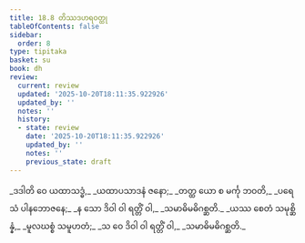 ```yaml
---
title: 18.8 တိဿဒဟရဝတ္ထု
tableOfContents: false
sidebar:
  order: 8
type: tipitaka
basket: su
book: dh
review:
  current: review
  updated: '2025-10-20T18:11:35.922926'
  updated_by: ''
  notes: ''
  history:
  - state: review
    date: '2025-10-20T18:11:35.922926'
    updated_by: ''
    notes: ''
    previous_state: draft
---
```



<DynamicBreadcrumb />


<ReviewStatus review={frontmatter.review} showDetails={true} />

<HypothesisAnnotation frontmatter={frontmatter} />

<Division number="249" book="dh" e="ch" v="18" p="49">

<Paragraph number="269" type="verses" book="dh">
_ဒဒါတိ ဝေ ယထာသဒ္ဓံ,_  
_ယထာပသာဒနံ ဇနော;_  
_တတ္ထ ယော စ မင်္ကု ဘဝတိ,_  
_ပရေသံ ပါနဘောဇနေ;_  
_န သော ဒိဝါ ဝါ ရတ္တိံ ဝါ,_  
_သမာဓိမဓိဂစ္ဆတိ._  

</Paragraph>

</Division>
<Division number="250" book="dh" e="ch" v="18" p="49">

<Paragraph number="270" type="verses" book="dh">
_ယဿ စေတံ သမုစ္ဆိန္နံ,_  
_မူလဃစ္စံ သမူဟတံ;_  
_သ ဝေ ဒိဝါ ဝါ ရတ္တိံ ဝါ,_  
_သမာဓိမဓိဂစ္ဆတိ._
</Paragraph>
</Division>